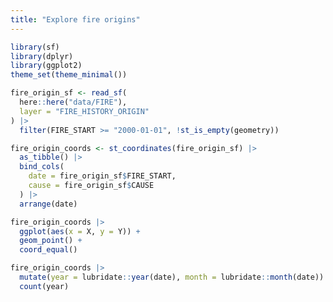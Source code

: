 ```yaml
---
title: "Explore fire origins"
---
```


```r
library(sf)
library(dplyr)
library(ggplot2)
theme_set(theme_minimal())
```

```r
fire_origin_sf <- read_sf(
  here::here("data/FIRE"), 
  layer = "FIRE_HISTORY_ORIGIN"
) |>
  filter(FIRE_START >= "2000-01-01", !st_is_empty(geometry))

fire_origin_coords <- st_coordinates(fire_origin_sf) |>
  as_tibble() |>
  bind_cols(
    date = fire_origin_sf$FIRE_START,
    cause = fire_origin_sf$CAUSE
  ) |>
  arrange(date)

fire_origin_coords |>
  ggplot(aes(x = X, y = Y)) + 
  geom_point() +
  coord_equal() 

fire_origin_coords |>
  mutate(year = lubridate::year(date), month = lubridate::month(date)) |>
  count(year)
```

